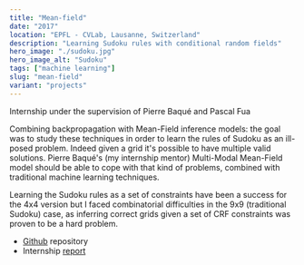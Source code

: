 ```yaml
---
title: "Mean-field"
date: "2017"
location: "EPFL - CVLab, Lausanne, Switzerland"
description: "Learning Sudoku rules with conditional random fields"
hero_image: "./sudoku.jpg"
hero_image_alt: "Sudoku"
tags: ["machine learning"]
slug: "mean-field"
variant: "projects"
---
```



Internship under the supervision of Pierre Baqué and Pascal Fua

Combining backpropagation with Mean-Field inference models: the goal was
to study these techniques in order to learn the rules of Sudoku as an
ill-posed problem. Indeed given a grid it's possible to have multiple
valid solutions. Pierre Baqué's (my internship mentor) Multi-Modal
Mean-Field model should be able to cope with that kind of problems,
combined with traditional machine learning techniques.

Learning the Sudoku rules as a set of constraints have been a success for
the 4x4 version but I faced combinatorial difficulties in the 9x9
(traditional Sudoku) case, as inferring correct grids given a set of CRF
constraints was proven to be a hard problem.

- [Github](//github.com/TheLortex/mean-field-inference) repository
- Internship <a href={Report}>report</a>
